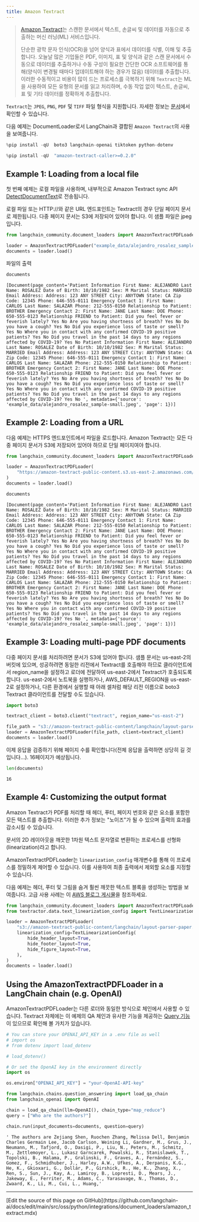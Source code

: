 ```yaml
---
title: Amazon Textract
---
```


>[Amazon Textract](https://docs.aws.amazon.com/managedservices/latest/userguide/textract.html)는 스캔한 문서에서 텍스트, 손글씨 및 데이터를 자동으로 추출하는 머신 러닝(ML) 서비스입니다.
>
>단순한 광학 문자 인식(OCR)을 넘어 양식과 표에서 데이터를 식별, 이해 및 추출합니다. 오늘날 많은 기업들은 PDF, 이미지, 표 및 양식과 같은 스캔 문서에서 수동으로 데이터를 추출하거나 수동 구성이 필요한 간단한 OCR 소프트웨어를 통해(양식이 변경될 때마다 업데이트해야 하는 경우가 많음) 데이터를 추출합니다. 이러한 수동적이고 비용이 많이 드는 프로세스를 극복하기 위해 `Textract`는 ML을 사용하여 모든 유형의 문서를 읽고 처리하며, 수동 작업 없이 텍스트, 손글씨, 표 및 기타 데이터를 정확하게 추출합니다.

`Textract`는 `JPEG`, `PNG`, `PDF` 및 `TIFF` 파일 형식을 지원합니다. 자세한 정보는 [문서](https://docs.aws.amazon.com/textract/latest/dg/limits-document.html)에서 확인할 수 있습니다.

다음 예제는 DocumentLoader로서 LangChain과 결합된 `Amazon Textract`의 사용을 보여줍니다.

```python
%pip install -qU  boto3 langchain-openai tiktoken python-dotenv
```

```python
%pip install -qU  "amazon-textract-caller>=0.2.0"
```

## Example 1: Loading from a local file

첫 번째 예제는 로컬 파일을 사용하며, 내부적으로 Amazon Textract sync API [DetectDocumentText](https://docs.aws.amazon.com/textract/latest/dg/API_DetectDocumentText.html)로 전송됩니다.

로컬 파일 또는 HTTP://와 같은 URL 엔드포인트는 Textract의 경우 단일 페이지 문서로 제한됩니다.
다중 페이지 문서는 S3에 저장되어 있어야 합니다. 이 샘플 파일은 jpeg입니다.

```python
from langchain_community.document_loaders import AmazonTextractPDFLoader

loader = AmazonTextractPDFLoader("example_data/alejandro_rosalez_sample-small.jpeg")
documents = loader.load()
```

파일의 출력

```python
documents
```

```output
[Document(page_content='Patient Information First Name: ALEJANDRO Last Name: ROSALEZ Date of Birth: 10/10/1982 Sex: M Marital Status: MARRIED Email Address: Address: 123 ANY STREET City: ANYTOWN State: CA Zip Code: 12345 Phone: 646-555-0111 Emergency Contact 1: First Name: CARLOS Last Name: SALAZAR Phone: 212-555-0150 Relationship to Patient: BROTHER Emergency Contact 2: First Name: JANE Last Name: DOE Phone: 650-555-0123 Relationship FRIEND to Patient: Did you feel fever or feverish lately? Yes No Are you having shortness of breath? Yes No Do you have a cough? Yes No Did you experience loss of taste or smell? Yes No Where you in contact with any confirmed COVID-19 positive patients? Yes No Did you travel in the past 14 days to any regions affected by COVID-19? Yes No Patient Information First Name: ALEJANDRO Last Name: ROSALEZ Date of Birth: 10/10/1982 Sex: M Marital Status: MARRIED Email Address: Address: 123 ANY STREET City: ANYTOWN State: CA Zip Code: 12345 Phone: 646-555-0111 Emergency Contact 1: First Name: CARLOS Last Name: SALAZAR Phone: 212-555-0150 Relationship to Patient: BROTHER Emergency Contact 2: First Name: JANE Last Name: DOE Phone: 650-555-0123 Relationship FRIEND to Patient: Did you feel fever or feverish lately? Yes No Are you having shortness of breath? Yes No Do you have a cough? Yes No Did you experience loss of taste or smell? Yes No Where you in contact with any confirmed COVID-19 positive patients? Yes No Did you travel in the past 14 days to any regions affected by COVID-19? Yes No ', metadata={'source': 'example_data/alejandro_rosalez_sample-small.jpeg', 'page': 1})]
```

## Example 2: Loading from a URL

다음 예제는 HTTPS 엔드포인트에서 파일을 로드합니다.
Amazon Textract는 모든 다중 페이지 문서가 S3에 저장되어 있어야 하므로 단일 페이지여야 합니다.

```python
from langchain_community.document_loaders import AmazonTextractPDFLoader

loader = AmazonTextractPDFLoader(
    "https://amazon-textract-public-content.s3.us-east-2.amazonaws.com/langchain/alejandro_rosalez_sample_1.jpg"
)
documents = loader.load()
```

```python
documents
```

```output
[Document(page_content='Patient Information First Name: ALEJANDRO Last Name: ROSALEZ Date of Birth: 10/10/1982 Sex: M Marital Status: MARRIED Email Address: Address: 123 ANY STREET City: ANYTOWN State: CA Zip Code: 12345 Phone: 646-555-0111 Emergency Contact 1: First Name: CARLOS Last Name: SALAZAR Phone: 212-555-0150 Relationship to Patient: BROTHER Emergency Contact 2: First Name: JANE Last Name: DOE Phone: 650-555-0123 Relationship FRIEND to Patient: Did you feel fever or feverish lately? Yes No Are you having shortness of breath? Yes No Do you have a cough? Yes No Did you experience loss of taste or smell? Yes No Where you in contact with any confirmed COVID-19 positive patients? Yes No Did you travel in the past 14 days to any regions affected by COVID-19? Yes No Patient Information First Name: ALEJANDRO Last Name: ROSALEZ Date of Birth: 10/10/1982 Sex: M Marital Status: MARRIED Email Address: Address: 123 ANY STREET City: ANYTOWN State: CA Zip Code: 12345 Phone: 646-555-0111 Emergency Contact 1: First Name: CARLOS Last Name: SALAZAR Phone: 212-555-0150 Relationship to Patient: BROTHER Emergency Contact 2: First Name: JANE Last Name: DOE Phone: 650-555-0123 Relationship FRIEND to Patient: Did you feel fever or feverish lately? Yes No Are you having shortness of breath? Yes No Do you have a cough? Yes No Did you experience loss of taste or smell? Yes No Where you in contact with any confirmed COVID-19 positive patients? Yes No Did you travel in the past 14 days to any regions affected by COVID-19? Yes No ', metadata={'source': 'example_data/alejandro_rosalez_sample-small.jpeg', 'page': 1})]
```

## Example 3: Loading multi-page PDF documents

다중 페이지 문서를 처리하려면 문서가 S3에 있어야 합니다. 샘플 문서는 us-east-2의 버킷에 있으며, 성공하려면 동일한 리전에서 Textract를 호출해야 하므로 클라이언트에서 region_name을 설정하고 로더에 전달하여 us-east-2에서 Textract가 호출되도록 합니다. us-east-2에서 노트북을 실행하거나, AWS_DEFAULT_REGION을 us-east-2로 설정하거나, 다른 환경에서 실행할 때 아래 셀처럼 해당 리전 이름으로 boto3 Textract 클라이언트를 전달할 수도 있습니다.

```python
import boto3

textract_client = boto3.client("textract", region_name="us-east-2")

file_path = "s3://amazon-textract-public-content/langchain/layout-parser-paper.pdf"
loader = AmazonTextractPDFLoader(file_path, client=textract_client)
documents = loader.load()
```

이제 응답을 검증하기 위해 페이지 수를 확인합니다(전체 응답을 출력하면 상당히 길 것입니다...). 16페이지가 예상됩니다.

```python
len(documents)
```

```output
16
```

## Example 4: Customizing the output format

Amazon Textract가 PDF를 처리할 때 헤더, 푸터, 페이지 번호와 같은 요소를 포함한 모든 텍스트를 추출합니다. 이러한 추가 정보는 "노이즈"가 될 수 있으며 출력의 효과를 감소시킬 수 있습니다.

문서의 2D 레이아웃을 깨끗한 1차원 텍스트 문자열로 변환하는 프로세스를 선형화(linearization)라고 합니다.

AmazonTextractPDFLoader는 `linearization_config` 매개변수를 통해 이 프로세스를 정밀하게 제어할 수 있습니다. 이를 사용하여 최종 출력에서 제외할 요소를 지정할 수 있습니다.

다음 예제는 헤더, 푸터 및 그림을 숨겨 훨씬 깨끗한 텍스트 블록을 생성하는 방법을 보여줍니다. 고급 사용 사례는 이 [AWS 블로그 게시물](https://aws.amazon.com/blogs/machine-learning/amazon-textracts-new-layout-feature-introduces-efficiencies-in-general-purpose-and-generative-ai-document-processing-tasks/)을 참조하세요.

```python
from langchain_community.document_loaders import AmazonTextractPDFLoader
from textractor.data.text_linearization_config import TextLinearizationConfig

loader = AmazonTextractPDFLoader(
    "s3://amazon-textract-public-content/langchain/layout-parser-paper.pdf",
    linearization_config=TextLinearizationConfig(
        hide_header_layout=True,
        hide_footer_layout=True,
        hide_figure_layout=True,
    ),
)
documents = loader.load()
```

## Using the AmazonTextractPDFLoader in a LangChain chain (e.g. OpenAI)

AmazonTextractPDFLoader는 다른 로더와 동일한 방식으로 체인에서 사용할 수 있습니다.
Textract 자체에는 이 예제의 QA 체인과 유사한 기능을 제공하는 [Query 기능](https://docs.aws.amazon.com/textract/latest/dg/API_Query.html)이 있으므로 확인해 볼 가치가 있습니다.

```python
# You can store your OPENAI_API_KEY in a .env file as well
# import os
# from dotenv import load_dotenv

# load_dotenv()
```

```python
# Or set the OpenAI key in the environment directly
import os

os.environ["OPENAI_API_KEY"] = "your-OpenAI-API-key"
```

```python
from langchain.chains.question_answering import load_qa_chain
from langchain_openai import OpenAI

chain = load_qa_chain(llm=OpenAI(), chain_type="map_reduce")
query = ["Who are the authors?"]

chain.run(input_documents=documents, question=query)
```

```output
' The authors are Zejiang Shen, Ruochen Zhang, Melissa Dell, Benjamin Charles Germain Lee, Jacob Carlson, Weining Li, Gardner, M., Grus, J., Neumann, M., Tafjord, O., Dasigi, P., Liu, N., Peters, M., Schmitz, M., Zettlemoyer, L., Lukasz Garncarek, Powalski, R., Stanislawek, T., Topolski, B., Halama, P., Gralinski, F., Graves, A., Fernández, S., Gomez, F., Schmidhuber, J., Harley, A.W., Ufkes, A., Derpanis, K.G., He, K., Gkioxari, G., Dollár, P., Girshick, R., He, K., Zhang, X., Ren, S., Sun, J., Kay, A., Lamiroy, B., Lopresti, D., Mears, J., Jakeway, E., Ferriter, M., Adams, C., Yarasavage, N., Thomas, D., Zwaard, K., Li, M., Cui, L., Huang,'
```

---

<Callout icon="pen-to-square" iconType="regular">
  [Edit the source of this page on GitHub](https://github.com/langchain-ai/docs/edit/main/src/oss/python/integrations/document_loaders/amazon_textract.mdx)
</Callout>
